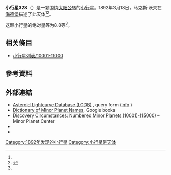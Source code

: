 {{Infobox planet
 | minorplanet     = yes
 | name            = 328 Gudrun
 | background      = #D6D6D6
 | image = 
 | image_size      = 
 | caption         =
 | discovery_ref   =  <ref name="MPC-object" />
 | discoverer      = [[马克斯·沃夫|马克斯·沃夫]]
 | discovery_site  = [[海德堡|海德堡]]
 | discovered      = 1892年3月18日
 | mpc_name        = 328 Gudrun
 | alt_names       = 328 Gudrun
 | pronounced      = 
 | named_after     = <ref name="MPC-object" />
 | mp_category     = [[主帶小行星|主帶小行星]] <ref name="MPC-object" /><ref name="jpldata" />
 | orbit_ref       = <ref name="a">[http://ssd.jpl.nasa.gov/sbdb.cgi?sstr=328 328] {{Wayback|url=http://ssd.jpl.nasa.gov/sbdb.cgi?sstr=328 |date=20210717063752 }}，小行星數據庫瀏覽器（JPL Small-Body Database Browser）－[[美国国家航空航天局|美国国家航空航天局]]喷气推进实验室</ref>
 | epoch           = 2018-03-23.0（[[儒略日|JD]] 2458200.5）
 | uncertainty     = 0
 | observation_arc = 
 | aphelion = {{convert|3.439|AU|km|3|abbr=on|lk=out}}
 | perihelion      = {{convert|2.7819986|AU|km|3|abbr=on}}
 | semimajor       = 3.1106315
 | eccentricity    = 0.1056483
 | period          = 5.49[[儒略年|yr]]
 | mean_anomaly    = 72.85620[[度|°]]
 | mean_motion     = {{Deg2DMS|0.17965160|sup=ms}} / day
 | inclination     = 16.11433
 | asc_node        = 352.32580°
 | arg_peri        = 104.15659
 | mean_diameter   = 
 | rotation        = 
 | albedo          =
 | spectral_type   =
 | abs_magnitude   = 8.8<ref name="jpldata" />
}}
'''小行星328'''（{{lang-en|328 Gudrun}}）是一颗围绕[[太阳|太阳]][[公转|公转]]的[[小行星|小行星]]。1892年3月18日，马克斯·沃夫在[[海德堡|海德堡]]描述了此天体<ref name="a" /><ref>{{cite news|title=小行星列表|url=http://cfa-www.harvard.edu/iau/lists/NumberedMPs.txt|accessdate=2018-10-19|newspaper=哈佛大学|archive-date=2008-05-17|archive-url=https://web.archive.org/web/20080517010638/http://cfa-www.harvard.edu/iau/lists/NumberedMPs.txt|dead-url=no}}</ref>。

这颗小行星的[[绝对星等|绝对星等]]为8.8等<ref name="a" />。

== 相关條目 ==
*[[小行星列表/10001-11000|小行星列表/10001-11000]]

== 參考資料 ==
{{reflist|refs=

<ref name="jpldata">{{cite web
  |type       = 2018-01-26 last obs.
  |title      = JPL Small-Body Database Browser:328 Gudrun-328 Gudrun
  |url        = https://ssd.jpl.nasa.gov/sbdb.cgi?sstr=328
  |publisher  = [[Jet_Propulsion_Laboratory|Jet Propulsion Laboratory]]
  |accessdate = 28 March 2018}}</ref>

<ref name="MPC-object">{{cite web
  |title      = 328 Gudrun
  |work      = Minor Planet Center
  |url      = https://www.minorplanetcenter.net/db_search/show_object?object_id=328
  |accessdate      = 28 March 2018
  |archive-date      = 2016-03-04
  |archive-url      = https://web.archive.org/web/20160304105804/http://www.minorplanetcenter.net/db_search/show_object?object_id=328
  |dead-url      = no
  }}</ref>

}}

==  外部連結 ==
* [http://www.minorplanet.info/PHP/lcdbsummaryquery.php Asteroid Lightcurve Database (LCDB)] {{Wayback|url=http://www.minorplanet.info/PHP/lcdbsummaryquery.php |date=20171210173955 }}, query form ([http://www.minorplanet.info/lightcurvedatabase.html info] {{Wayback|url=http://www.minorplanet.info/lightcurvedatabase.html |date=20171216050541 }})
* [https://books.google.com/books?id=aeAg1X7afOoC&pg Dictionary of Minor Planet Names], Google books
* [http://www.minorplanetcenter.net/iau/lists/NumberedMPs010001.html Discovery Circumstances: Numbered Minor Planets (10001)-(15000)] {{Wayback|url=http://www.minorplanetcenter.net/iau/lists/NumberedMPs010001.html |date=20180612162317 }} – Minor Planet Center
* {{AstDys|328}}
* {{JPL small body}}

{{Minor Planet Number|[[小行星327|小行星327]]|[[小行星329|小行星329]]}}
{{小天体}}

[[Category:1892年发现的小行星|Category:1892年发现的小行星]]
[[Category:小行星带天体|Category:小行星带天体]]


{{Beltasteroid-stub}}